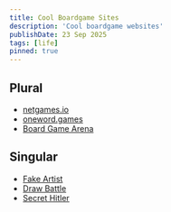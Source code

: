 ```yaml
---
title: Cool Boardgame Sites
description: 'Cool boardgame websites'
publishDate: 23 Sep 2025
tags: [life]
pinned: true
---
```


## Plural

- [netgames.io](https://netgames.io/)
- [oneword.games](https://oneword.games/)
- [Board Game Arena](https://boardgamearena.com/)

## Singular

- [Fake Artist](https://fake-artist-online.games.asta.uni-goettingen.de/)
- [Draw Battle](https://drawbattle.io/)
- [Secret Hitler](https://secrethitler.io/)
